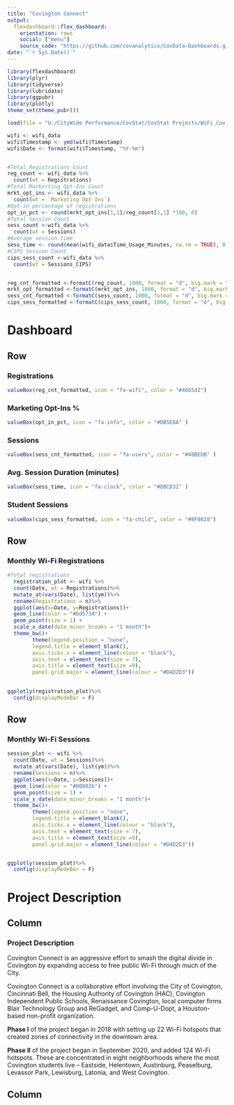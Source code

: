 ---
title: "Covington Connect"
output: 
  flexdashboard::flex_dashboard:
    orientation: rows
    social: ["menu"]
    source_code: "https://github.com/covanalytics/CovData-Dashboards.git"
date: "`r Sys.Date()`"    
---

<style>                     
.navbar {
  background-color:#46b5d2;
  border-color:black;
}
.navbar-brand {
font-weight: bold;
}

</style> 


```{r eval=TRUE, message=FALSE, warning=FALSE, cache = TRUE}

library(flexdashboard)
library(plyr)
library(tidyverse)
library(lubridate)
library(ggpubr)
library(plotly)
theme_set(theme_pubr())

load(file = "U:/CityWide Performance/CovStat/CovStat Projects/WiFi_Cov_Connect/wifi.RData", .GlobalEnv)

wifi <- wifi_data
wifi$Timestamp <- ymd(wifi$Timestamp)
wifi$Date <- format(wifi$Timestamp, "%Y-%m")


#Total Registrations Count
reg_count <- wifi_data %>%
  count(wt = Registrations)
#Total Markerting Opt-Ins Count  
mrkt_opt_ins <- wifi_data %>%
  count(wt = `Marketing Opt-Ins`)
#Opt-in percentage of registrations
opt_in_pct <- round(mrkt_opt_ins[1,1]/reg_count[1,1] *100, 0)
#Total Session Count  
sess_count <-wifi_data %>%
  count(wt = Sessions)
#Average session time
sess_time <- round(mean(wifi_data$Time_Usage_Minutes, na.rm = TRUE), 0)
#CIPS Session Count  
cips_sess_count <-wifi_data %>%
  count(wt = Sessions_CIPS)


reg_cnt_formatted <-formatC(reg_count, 1000, format = "d", big.mark = ",")
mrkt_opt_formatted <-formatC(mrkt_opt_ins, 1000, format = "d", big.mark = ",")
sess_cnt_formatted <-formatC(sess_count, 1000, format = "d", big.mark = ",")
cips_sess_formatted <-formatC(cips_sess_count, 1000, format = "d", big.mark = ",")

```


Dashboard
===================================

Row
------------------------------------
### Registrations
```{r eval = TRUE, echo = FALSE, message = FALSE, warning=FALSE, cache=FALSE}

valueBox(reg_cnt_formatted, icon = "fa-wifi", color = "#46b5d2")

```

### Marketing Opt-Ins %
```{r eval = TRUE, echo = FALSE, message = FALSE, warning=FALSE, cache=FALSE}

valueBox(opt_in_pct, icon = "fa-info", color = "#DB5E8A" )

```

### Sessions
```{r eval = TRUE, echo = FALSE, message = FALSE, warning=FALSE, cache=FALSE}

valueBox(sess_cnt_formatted, icon = "fa-users", color = "#48BEDB" )

```

### Avg. Session Duration (minutes)
```{r eval = TRUE, echo = FALSE, message = FALSE, warning=FALSE, cache=FALSE}

valueBox(sess_time, icon = "fa-clock", color = "#DBCD32" )

```

### Student Sessions
```{r eval = TRUE, echo = FALSE, message = FALSE, warning=FALSE, cache=FALSE}

valueBox(cips_sess_formatted, icon = "fa-child", color = "#8F8628")

```

Row
----------------------------------------------------------------------
 

### **Monthly Wi-Fi Registrations**
```{r eval = TRUE, echo = FALSE, message = FALSE, warning=FALSE, cache=FALSE}

#Total registrations
  registration_plot <- wifi %>%
  count(Date, wt = Registrations)%>%
  mutate_at(vars(Date), list(ym))%>%
  rename(Registrations = n)%>%
  ggplot(aes(x=Date, y=Registrations))+
  geom_line(color = "#bd5734") + 
  geom_point(size = 1) +
  scale_x_date(date_minor_breaks = "1 month")+
  theme_bw()+
        theme(legend.position = "none",
        legend.title = element_blank(),
        axis.ticks.x = element_line(colour = "black"),
        axis.text = element_text(size = 7), 
        axis.title = element_text(size =9),
        panel.grid.major = element_line(colour = "#D4D2D3"))
  

ggplotly(registration_plot)%>%
  config(displayModeBar = F)

```

Row
----------------------------------------------------------------------
### **Monthly Wi-Fi Sessions**

```{r eval = TRUE, echo = FALSE, message = FALSE, warning=FALSE, cache=FALSE}

session_plot <- wifi %>%
  count(Date, wt = Sessions)%>%
  mutate_at(vars(Date), list(ym))%>%
  rename(Sessions = n)%>%
  ggplot(aes(x=Date, y=Sessions))+
  geom_line(color = "#00802b") + 
  geom_point(size = 1) +
  scale_x_date(date_minor_breaks = "1 month")+
  theme_bw()+
        theme(legend.position = "none",
        legend.title = element_blank(),
        axis.ticks.x = element_line(colour = "black"),
        axis.text = element_text(size = 7), 
        axis.title = element_text(size =9),
        panel.grid.major = element_line(colour = "#D4D2D3"))


ggplotly(session_plot)%>%
  config(displayModeBar = F)
```

Project Description
===================================

Column
-------------------------------------------------------------------

### Project Description 

Covington Connect is an aggressive effort to smash the digital divide in Covington by expanding access to free public Wi-Fi through much of the City.

Covington Connect is a collaborative effort involving the City of Covington, Cincinnati Bell, the Housing Authority of Covington (HAC), Covington Independent Public Schools, Renaissance Covington, local computer firms Blair Technology Group and ReGadget, and Comp-U-Dopt, a Houston-based non-profit organization.

**Phase I** of the project began in 2018 with setting up 22 Wi-Fi hotspots that created zones of connectivity in the downtown area.

**Phase II** of the project began in September 2020, and added 124 Wi-Fi hotspots. These are concentrated in eight neighborhoods where the most Covington students live – Eastside, Helentown, Austinburg, Peaselburg, Levassor Park, Lewisburg, Latonia, and West Covington. 

Column
----------------------------------------------------
